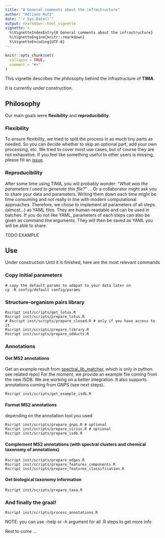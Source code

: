 ```yaml
---
title: "0 General comments about the infrastructure"
author: "Adriano Rutz"
date: "`r Sys.Date()`"
output: rmarkdown::html_vignette
vignette: >
  %\VignetteIndexEntry{0 General comments about the infrastructure}
  %\VignetteEngine{knitr::rmarkdown}
  %\VignetteEncoding{UTF-8}
---
```


```r
knitr::opts_chunk$set(
  collapse = TRUE,
  comment = "#>"
)
```

This vignette describes the philosophy behind the infrastructure of **TIMA**.

It is currently under construction. 

## Philosophy

Our main goals were **flexibility** and **reproducibility**. 

### Flexibility

To ensure flexibility, we tried to split the process in as much tiny parts as needed.
So you can decide whether to skip an optional part, add your own processing, etc.
We tried to cover most use cases, but of course they are not exhaustive. 
If you feel like something useful to other users is missing, please fill an [issue](https://github.com/taxonomicallyinformedannotation/tima-r/issues).

### Reproducibility

After some time using TIMA, you will probably wonder: 
"*What was the parameters I used to generate this file?*" ...
Or a collaborator might ask you to share your data and parameters.
Writing them down each time might be time consuming and not really in line with modern computational approaches.
Therefore, we chose to implement all parameters of all steps (almost...) as YAML files.
They are human-readable and can be used in batches.
If you do not like YAML, parameters of each steps can also be given as command line arguments.
They will then be saved as YAML you will be able to share.

TODO EXAMPLE

## Use

Under construction
Until it is finished, here are the most relevant commands

### Copy initial parameters

```shell
# copy the default params to adapat to your data later on
cp -R config/default config/params
```

### Structure-organism pairs library

```shell
Rscript inst/scripts/get_lotus.R
Rscript inst/scripts/prepare_lotus.R
# Rscript inst/scripts/prepare_closed.R # only if you have access to it
Rscript inst/scripts/prepare_library.R
Rscript inst/scripts/prepare_adducts.R
```

### Annotations

#### Get MS2 annotations

Get an example result from [spectral_lib_matcher](https://github.com/mandelbrot-project/spectral_lib_matcher), which is only in python. see related repo)
For the moment, we provide an example file coming from the new ISDB.
We are working on a better integration.
It also supports annotations coming from GNPS (see next steps).

```shell
Rscript inst/scripts/get_example_isdb.R
```

#### Format MS2 annotations

depending on the annotation tool you used

```shell
Rscript inst/scripts/prepare_gnps.R # optional
Rscript inst/scripts/prepare_sirius.R # optional
Rscript inst/scripts/prepare_isdb.R
```

#### Complement MS2 annotations (with spectral clusters and chemical taxonomy of annotations)

```shell
Rscript inst/scripts/prepare_edges.R
Rscript inst/scripts/prepare_features_components.R
Rscript inst/scripts/prepare_features_classification.R
```

#### Get biological taxonomy information

```shell
Rscript inst/scripts/prepare_taxa.R
```

### And finally the graal!

```shell
Rscript inst/scripts/process_annotations.R
```

NOTE: you can use --help or -h argument for all .R steps to get more info

Rest to come ...
